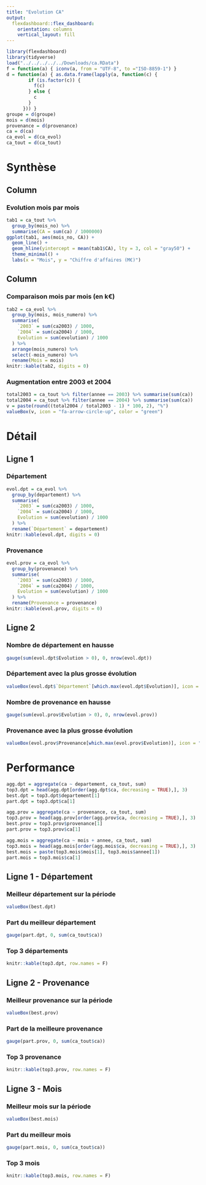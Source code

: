 ```yaml
---
title: "Evolution CA"
output: 
  flexdashboard::flex_dashboard:
    orientation: columns
    vertical_layout: fill
---
```



```r
library(flexdashboard)
library(tidyverse)
load("../../../../../Downloads/ca.RData")
f = function(a) { iconv(a, from = "UTF-8", to ="ISO-8859-1") }
d = function(a) { as.data.frame(lapply(a, function(c) { 
        if (is.factor(c)) {
          f(c)
        } else {
          c
        }
      })) }
groupe = d(groupe)
mois = d(mois)
provenance = d(provenance)
ca = d(ca)
ca_evol = d(ca_evol)
ca_tout = d(ca_tout)
```


# Synthèse

Column {data-width=650}
-----------------------------------------------------------------------

### Evolution mois par mois

```r
tab1 = ca_tout %>%
  group_by(mois_no) %>%
  summarise(CA = sum(ca) / 1000000)
ggplot(tab1, aes(mois_no, CA)) +
  geom_line() +
  geom_hline(yintercept = mean(tab1$CA), lty = 3, col = "gray50") +
  theme_minimal() +
  labs(x = "Mois", y = "Chiffre d'affaires (M€)")
```

Column {data-width=350}
-----------------------------------------------------------------------

### Comparaison mois par mois (en k€)

```r
tab2 = ca_evol %>%
  group_by(mois, mois_numero) %>%
  summarise(
    `2003` = sum(ca2003) / 1000,
    `2004` = sum(ca2004) / 1000,
    Evolution = sum(evolution) / 1000
  ) %>%
  arrange(mois_numero) %>%
  select(-mois_numero) %>%
  rename(Mois = mois)
knitr::kable(tab2, digits = 0)
```

### Augmentation entre 2003 et 2004

```r
total2003 = ca_tout %>% filter(annee == 2003) %>% summarise(sum(ca))
total2004 = ca_tout %>% filter(annee == 2004) %>% summarise(sum(ca))
v = paste(round((total2004 / total2003 - 1) * 100, 2), "%")
valueBox(v, icon = "fa-arrow-circle-up", color = "green")
```


# Détail {data-orientation=rows}

## Ligne 1

### Département

```r
evol.dpt = ca_evol %>%
  group_by(departement) %>%
  summarise(
    `2003` = sum(ca2003) / 1000,
    `2004` = sum(ca2004) / 1000,
    Evolution = sum(evolution) / 1000
  ) %>%
  rename(`Département` = departement)
knitr::kable(evol.dpt, digits = 0)
```

### Provenance

```r
evol.prov = ca_evol %>%
  group_by(provenance) %>%
  summarise(
    `2003` = sum(ca2003) / 1000,
    `2004` = sum(ca2004) / 1000,
    Evolution = sum(evolution) / 1000
  ) %>%
  rename(Provenance = provenance)
knitr::kable(evol.prov, digits = 0)
```

## Ligne 2

### Nombre de département en hausse

```r
gauge(sum(evol.dpt$Evolution > 0), 0, nrow(evol.dpt))
```

### Département avec la plus grosse évolution

```r
valueBox(evol.dpt$`Département`[which.max(evol.dpt$Evolution)], icon = "fa-level-up")
```

### Nombre de provenance en hausse

```r
gauge(sum(evol.prov$Evolution > 0), 0, nrow(evol.prov))
```

### Provenance avec la plus grosse évolution

```r
valueBox(evol.prov$Provenance[which.max(evol.prov$Evolution)], icon = "fa-level-up")
```

# Performance {data-orientation=rows}

```r
agg.dpt = aggregate(ca ~ departement, ca_tout, sum)
top3.dpt = head(agg.dpt[order(agg.dpt$ca, decreasing = TRUE),], 3)
best.dpt = top3.dpt$departement[1]
part.dpt = top3.dpt$ca[1]

agg.prov = aggregate(ca ~ provenance, ca_tout, sum)
top3.prov = head(agg.prov[order(agg.prov$ca, decreasing = TRUE),], 3)
best.prov = top3.prov$provenance[1]
part.prov = top3.prov$ca[1]

agg.mois = aggregate(ca ~ mois + annee, ca_tout, sum)
top3.mois = head(agg.mois[order(agg.mois$ca, decreasing = TRUE),], 3)
best.mois = paste(top3.mois$mois[1], top3.mois$annee[1])
part.mois = top3.mois$ca[1]
```

## Ligne 1 - Département {data-height=200}

### Meilleur département sur la période

```r
valueBox(best.dpt)
```

### Part du meilleur département

```r
gauge(part.dpt, 0, sum(ca_tout$ca))
```

### Top 3 départements

```r
knitr::kable(top3.dpt, row.names = F)
```

## Ligne 2 - Provenance {data-height=200}

### Meilleur provenance sur la période

```r
valueBox(best.prov)
```

### Part de la meilleure provenance

```r
gauge(part.prov, 0, sum(ca_tout$ca))
```

### Top 3 provenance

```r
knitr::kable(top3.prov, row.names = F)
```

## Ligne 3 - Mois {data-height=200}

### Meilleur mois sur la période

```r
valueBox(best.mois)
```

### Part du meilleur mois

```r
gauge(part.mois, 0, sum(ca_tout$ca))
```

### Top 3 mois

```r
knitr::kable(top3.mois, row.names = F)
```




